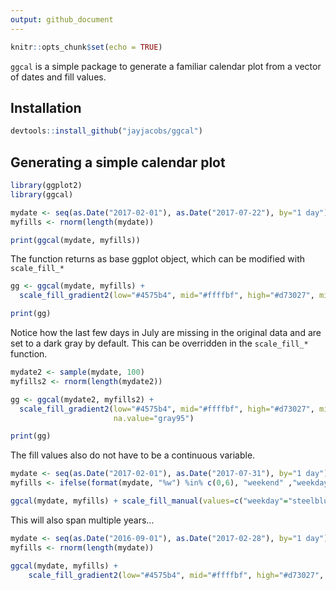 ```yaml
---
output: github_document
---
```


```r
knitr::opts_chunk$set(echo = TRUE)
```

`ggcal` is a simple package to generate a familiar calendar plot from a vector of dates and 
fill values.

## Installation

```r
devtools::install_github("jayjacobs/ggcal")
```

## Generating a simple calendar plot

```r
library(ggplot2)
library(ggcal)

mydate <- seq(as.Date("2017-02-01"), as.Date("2017-07-22"), by="1 day")
myfills <- rnorm(length(mydate))

print(ggcal(mydate, myfills))
```

The function returns as base ggplot object, which can be modified with `scale_fill_*` 

```r
gg <- ggcal(mydate, myfills) +
  scale_fill_gradient2(low="#4575b4", mid="#ffffbf", high="#d73027", midpoint=0)

print(gg)
```

Notice how the last few days in July are missing in the original data and are set to a dark gray by default.  This can be overridden in the `scale_fill_*` function.

```r
mydate2 <- sample(mydate, 100) 
myfills2 <- rnorm(length(mydate2))

gg <- ggcal(mydate2, myfills2) +
  scale_fill_gradient2(low="#4575b4", mid="#ffffbf", high="#d73027", midpoint=0,
                       na.value="gray95")

print(gg)

```

The fill values also do not have to be a continuous variable.

```r
mydate <- seq(as.Date("2017-02-01"), as.Date("2017-07-31"), by="1 day")
myfills <- ifelse(format(mydate, "%w") %in% c(0,6), "weekend" ,"weekday")

ggcal(mydate, myfills) + scale_fill_manual(values=c("weekday"="steelblue", "weekend"="lightsteelblue"))
```

This will also span multiple years...

```r
mydate <- seq(as.Date("2016-09-01"), as.Date("2017-02-28"), by="1 day")
myfills <- rnorm(length(mydate))

ggcal(mydate, myfills) + 
    scale_fill_gradient2(low="#4575b4", mid="#ffffbf", high="#d73027", midpoint=0)


```

